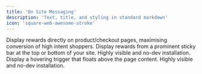 ```yaml
---
title: 'On Site Messaging'
description: 'Text, title, and styling in standard markdown'
icon: 'square-web-awesome-stroke'
---
```


<CardGroup cols={2}>
  <Card title="In-line" href="/section/promoteOffers/on-site-placements" img="/images/OSM-inline.png">
    Display rewards directly on product/checkout pages, maximising conversion of high intent shoppers.
  </Card>
  <Card title="Sticky Bar" href="/section/promoteOffers/on-site-placements" img="/images/OSM-stickyBar.png">
    Display rewards from a prominent sticky bar at the top or bottom of your site. Highly visible and no-dev installation.
  </Card>
  <Card title="Floating Button" href="/section/promoteOffers/on-site-placements" img="/images/OSM-floating.png">
    Display a hovering trigger that floats above the page content. Highly visible and no-dev installation.
  </Card>
</CardGroup>





